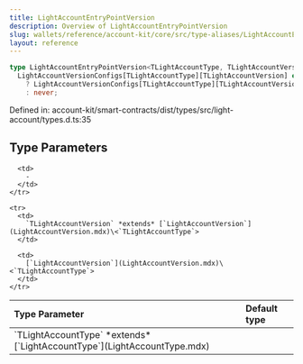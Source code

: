 ```yaml
---
title: LightAccountEntryPointVersion
description: Overview of LightAccountEntryPointVersion
slug: wallets/reference/account-kit/core/src/type-aliases/LightAccountEntryPointVersion
layout: reference
---
```


```ts
type LightAccountEntryPointVersion<TLightAccountType, TLightAccountVersion> =
  LightAccountVersionConfigs[TLightAccountType][TLightAccountVersion] extends LightAccountVersionConfig
    ? LightAccountVersionConfigs[TLightAccountType][TLightAccountVersion]["entryPointVersion"]
    : never;
```

Defined in: account-kit/smart-contracts/dist/types/src/light-account/types.d.ts:35

## Type Parameters

<table>
  <thead>
    <tr>
      <th align="left">Type Parameter</th>
      <th align="left">Default type</th>
    </tr>
  </thead>

  <tbody>
    <tr>
      <td>
        `TLightAccountType` *extends* [`LightAccountType`](LightAccountType.mdx)
      </td>

      <td>
        ‐
      </td>
    </tr>

    <tr>
      <td>
        `TLightAccountVersion` *extends* [`LightAccountVersion`](LightAccountVersion.mdx)\<`TLightAccountType`>
      </td>

      <td>
        [`LightAccountVersion`](LightAccountVersion.mdx)\<`TLightAccountType`>
      </td>
    </tr>

  </tbody>
</table>
